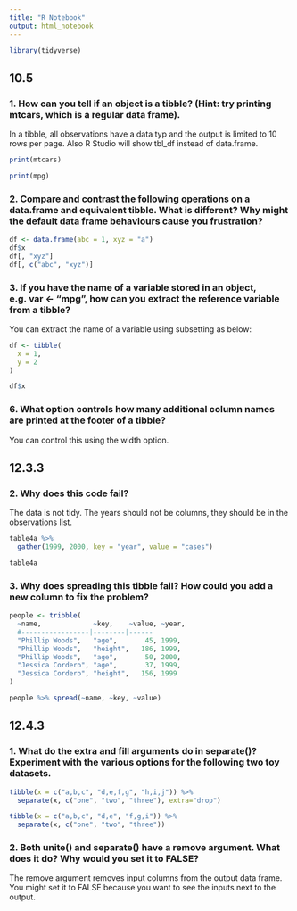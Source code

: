 ```yaml
---
title: "R Notebook"
output: html_notebook
---
```


```r
library(tidyverse)
```


## 10.5

### 1. How can you tell if an object is a tibble? (Hint: try printing mtcars, which is a regular data frame).

In a tibble, all observations have a data typ and the output is limited to 10 rows per page. Also R Studio will show tbl_df instead of data.frame. 

```r
print(mtcars)

print(mpg)
```

### 2. Compare and contrast the following operations on a data.frame and equivalent tibble. What is different? Why might the default data frame behaviours cause you frustration?


```r
df <- data.frame(abc = 1, xyz = "a")
df$x
df[, "xyz"]
df[, c("abc", "xyz")]
```

### 3. If you have the name of a variable stored in an object, e.g. var <- "mpg", how can you extract the reference variable from a tibble?

You can extract the name of a variable using subsetting as below:

```r
df <- tibble(
  x = 1,
  y = 2
)

df$x

```


### 6. What option controls how many additional column names are printed at the footer of a tibble?

You can control this using the width option.

## 12.3.3

### 2. Why does this code fail?

The data is not tidy. The years should not be columns, they should be in the observations list. 

```r
table4a %>% 
  gather(1999, 2000, key = "year", value = "cases")

```

```r
table4a
```

### 3. Why does spreading this tibble fail? How could you add a new column to fix the problem?


```r
people <- tribble(
  ~name,             ~key,    ~value, ~year,
  #-----------------|--------|------
  "Phillip Woods",   "age",       45, 1999,
  "Phillip Woods",   "height",   186, 1999,
  "Phillip Woods",   "age",       50, 2000,
  "Jessica Cordero", "age",       37, 1999,
  "Jessica Cordero", "height",   156, 1999
)

people %>% spread(~name, ~key, ~value)
```


## 12.4.3

### 1. What do the extra and fill arguments do in separate()? Experiment with the various options for the following two toy datasets.

```r
tibble(x = c("a,b,c", "d,e,f,g", "h,i,j")) %>% 
  separate(x, c("one", "two", "three"), extra="drop")

tibble(x = c("a,b,c", "d,e", "f,g,i")) %>% 
  separate(x, c("one", "two", "three"))
```

### 2. Both unite() and separate() have a remove argument. What does it do? Why would you set it to FALSE?

The remove argument removes input columns from the output data frame. You might set it to FALSE because you want to see the inputs next to the output.


